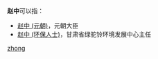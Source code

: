 '''赵中'''可以指：
* [[赵中_(元朝)|赵中 (元朝)]]，元朝大臣
* [[赵中_(环保人士)|赵中 (环保人士)]]，甘肃省绿驼铃环境发展中心主任

{{disambig}}

[[Category:二字赵姓人名消歧义|zhong]]